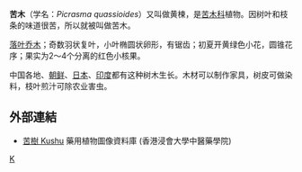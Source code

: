 {{Speciesbox 
| taxon = Picrasma quassioides
| image = Picrasma quassioides.jpg
}}
'''苦木'''（学名：''Picrasma quassioides''）又叫做黄楝，是[[苦木科|苦木科]]植物。因树叶和枝条的味道很苦，所以就被叫做苦木。

[[落叶乔木|落叶乔木]]；奇数羽状复叶，小叶椭圆状卵形，有锯齿；初夏开黄绿色小花，圆锥花序；果实为2～4个分离的红色小核果。

中国各地、[[朝鲜|朝鲜]]、[[日本|日本]]、[[印度|印度]]都有这种树木生长。木材可以制作家具，树皮可做染料，枝叶煎汁可除农业害虫。

==外部連結==		
* [http://libproject.hkbu.edu.hk/was40/detail?lang=ch&channelid=1288&searchword=herb_id=D00471 苦樹 Kushu] {{Wayback|url=http://libproject.hkbu.edu.hk/was40/detail?lang=ch&channelid=1288&searchword=herb_id=D00471 |date=20160304202731 }} 藥用植物圖像資料庫 (香港浸會大學中醫藥學院) {{zh-hant}}{{en}}
{{Taxonbar}}

[[Category:苦木属|K]]